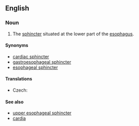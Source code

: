 ==English==
{{wikipedia|Cardia}}

===Noun===
{{en-noun|head=[[lower]] [[esophageal]] [[sphincter]]}}

# {{context|anatomy}} The [[sphincter]] situated at the lower part of the [[esophagus]].

====Synonyms====
* [[cardiac sphincter]]
* [[gastroesophageal sphincter]]
* [[esophageal sphincter]]

====Translations====
{{trans-top|sphincter}}
* Czech: {{t-|cs|dolní jícnový svěrač|m}}
{{trans-mid}}
{{trans-bottom}}

====See also====
* [[upper esophageal sphincter]]
* [[cardia]]